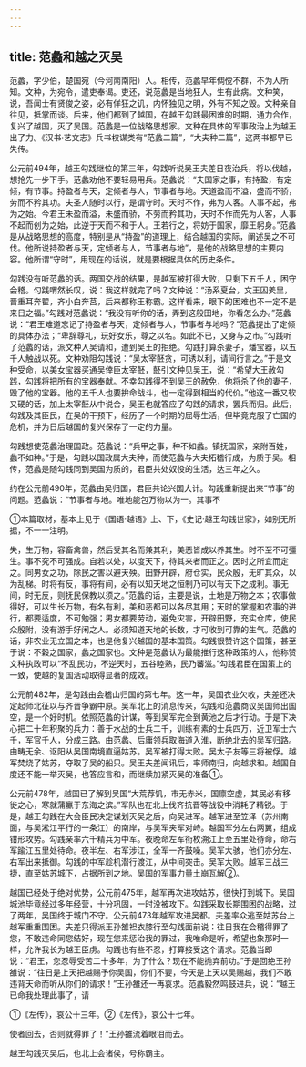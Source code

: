 ```yaml
---
---
---
```

title: 范蠡和越之灭吴
---



范蠡，字少伯，楚国宛（今河南南阳）人。相传，范蠡早年倜傥不群，不为人所知。文种，为宛令，遣吏奉谒。吏还，说范蠡是当地狂人，生有此病。文种笑，说，吾闻士有贤俊之姿，必有佯狂之讥，内怀独见之明，外有不知之毁。文种亲自往见，抵掌而谈。后来，他们都到了越国，在越王勾践最困难的时期，通力合作，复兴了越国，灭了吴国。范蠡是一位战略思想家。文种在具体的军事政治上为越王出了力。《汉书·艺文志》兵书权谋类有“范蠡二篇”，“大夫种二篇”，这两书都早已失传。

公元前494年，越王勾践继位的第三年，勾践听说吴王夫差日夜治兵，将以伐越，想抢先一步下手。范蠡劝他不要轻易用兵。范蠡说：“夫国家之事，有持盈，有定倾，有节事。持盈者与天，定倾者与人，节事者与地。天道盈而不溢，盛而不骄，劳而不矜其功。夫圣人随时以行，是谓守时。天时不作，弗为人客。人事不起，弗为之始。今君王未盈而溢，未盛而骄，不劳而矜其功，天时不作而先为人客，人事不起而创为之始，此逆于天而不和于人。王若行之，将妨于国家，靡王躬身。”范蠡是从战略思想的高度，特别是从“持盈”的道理上，结合越国的实际，阐述吴之不可伐。他所说持盈者与天，定倾者与人，节事者与地”，是他的战略思想的主要内容。他所谓“守时”，用现在的话说，就是要根据具体的历史条件。

勾践没有听范蠡的话。两国交战的结果，是越军被打得大败，只剩下五千人，困守会稽。勾践喟然长叹，说：我这样就完了吗？文种说：“汤系夏台，文王囚羑里，晋重耳奔翟，齐小白奔莒，后来都称王称霸。这样看来，眼下的困难也不一定不是来日之福。”勾践对范蠡说：“我没有听你的话，弄到这般田地，你看怎么办。”范蠡说：“君王难道忘记了持盈者与天，定倾者与人，节事者与地吗？”范蠡提出了定倾的具体办法；“卑辞尊礼，玩好女乐，尊之以名。如此不已，又身与之市。”勾践听了范蠡的话，派文种入吴请和，遭到吴王的拒绝。勾践打算杀妻子，燔宝器，以五千人触战以死。文种劝阻勾践说：“吴太宰噽贪，可诱以利，请间行言之。”于是文种受命，以美女宝器买通吴倖臣太宰噽，噽引文种见吴王，说：“希望大王赦勾践，勾践将把所有的宝器奉献。不幸勾践得不到吴王的赦免，他将杀了他的妻子，毁了他的宝器。他的五千人也要拚命战斗，也一定得到相当的代价。”他这一番又软又硬的话，加上太宰噽从中说合，吴王也就答应了勾践的请求，罢兵而归。此后，勾践及其臣民，在吴的干预下，经历了一个时期的屈辱生活，但毕竟克服了亡国的危机，并为日后越国的复兴保存了一定的力量。

勾践想使范蠡治理国政。范蠡说：“兵甲之事，种不如蠡。镇抚国家，亲附百姓，蠡不如种。”于是，勾践以国政属大夫种，而使范蠡与大夫柘稽行成，为质于吴。相传，范蠡是随勾践同到吴国为质的，君臣共处奴役的生活，达三年之久。

约在公元前490年，范蠡由吴归国，君臣共论兴国大计。勾践重新提出来“节事”的问题。范蠡说：“节事者与地。唯地能包万物以为一。其事不

①本篇取材，基本上见于《国语·越语》上、下，《史记·越王勾践世家》，如别无所据，不一一注明。

失，生万物，容畜禽兽，然后受其名而兼其利，美恶皆成以养其生。时不至不可彊生。事不究不可强成。自若以处，以度天下，待其来者而正之。因时之所宜而定之。同男女之功，除民之害以避天殃。田野开辟，府仓实，民众殷，无旷其众，以为乱梯。时将有反，事将有间，必有以知天地之恒制乃可以有天下之成利。事无间，时无反，则抚民保教以须之。”范蠡的话，主要是说，土地是万物之本；农事做得好，可以生长万物，有名有利，美和恶都可以各尽其用；天时的掌握和农事的进行，都要适度，不可勉强；男女都要劳动，避免灾害，开辟田野，充实仓库，使民众殷附，没有游手好闲之人。必须知道天地的长数，才可收到可靠的生气。范蠡的话，非农业无立国之本，也是他复兴越国的基本国策。勾践很赞许这个国策，甚至于说：不榖之国家，蠡之国家也。文种是范蠡认为最能推行这种政策的人，他称赞文种执政可以“不乱民功，不逆天时，五谷睦熟，民乃蕃滋。”勾践君臣在国策上的一致，使越的复国活动取得显著的成效。

公元前482年，是勾践由会稽山归国的第七年。这一年，吴国农业欠收，夫差还决定起师北征以与齐晋争霸中原。吴军北上的消息传来，勾践和范蠡商议吴国师出国空，是一个好时机。依照范蠡的计谋，等到吴军完全到黄池之后才行动。于是下决心把二十年积聚的兵力：善于水战的士兵二千，训练有素的士兵四万，近卫军士六千，军官千人，分成三路。由范蠡、后庸领兵取海道入淮，断绝北去的吴军归路。由畴无余、讴阳从吴国南境直逼姑苏。吴军被打得大败。吴太子友等三将被俘。越军焚烧了姑苏，夺取了吴的船只。吴王夫差闻讯后，率师南归，向越求和。越国自度还不能一举灭吴，也答应言和，而继续加紧灭吴的准备①。

公元前478年，越国已了解到吴国“大荒荐饥，市无赤米，国廪空虚，其民必有移徙之心，寒就蒲蠃于东海之滨。”军队也在北上伐齐抗晋等战役中消耗了精锐。于是，越王勾践在大会臣民决定谋划灭吴之后，向吴进军。越军进至笠泽（苏州南面，与吴淞江平行的一条江）的南岸，与吴军夹军对峙。越国军分左右两翼，组成钳形攻势。勾践亲率六千精兵为中军。夜晚命左军衔枚溯江上至五里处待命，命右军踰江五里处待命。夜半左、右军涉江，全军一齐鼓噪。吴军大骇，他们亦分左、右军出来抵御。勾践的中军趁机潜行渡江，从中间突击。吴军大败。越军三战三捷，直至姑苏城下，占据所到之地。吴国的军事力量土崩瓦解②。

越国已经处于绝对优势，公元前475年，越军再次进攻姑苏，很快打到城下。吴国城池毕竟经过多年经营，十分巩固，一时没被攻下。勾践采取长期围困的战略，过了两年，吴国终于城门不守。公元前473年越军攻进吴都。夫差率众逃至姑苏台上越军重重围困。夫差只得派王孙雒袒衣膝行至勾践面前说：往日我在会稽得罪了您，不敢违命同您结好，现在您来惩治我的罪过，我唯命是听，希望也象那时一样，允许我长为越王臣虏。勾践也有些不忍，打算接受这个请求。范蠡当即说：“君王，您忍辱受苦二十多年，为了什么？现在不能抛弃前功。”于是回绝王孙雒说：“往日是上天把越赐予你吴国，你们不要，今天是上天以吴赐越，我们不敢违背天命而听从你们的请求！”王孙雒还一再哀求。范蠡毅然鸣鼓进兵，说：“越王已命我处理此事了，请

①《左传》，哀公十三年。②《左传》，哀公十七年。

使者回去，否则就得罪了！”王孙雒流着眼泪而去。

越王勾践灭吴后，也北上会诸侯，号称霸主。